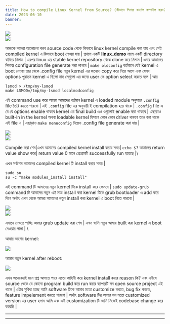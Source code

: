 ```yaml
---
title: How to compile Linux Kernel from Source? (কীভাবে লিনাক্স কার্নেল কম্পাইল করব?)
date: 2023-06-10
banner: 
---
```

![](kernel_compile1.png)\
![](kernel_compile2.png)


আজকে আমরা আলোচনা করব source code থেকে কিভাবে linux kernel compile করা যায় এবং সেই compiled kernel এ কিভাবে boot নেওয়া যায় | প্রথমে একটি **linux_demo** নামে একটি directory বানিয়ে নিলাম | এরপর linux এর stable kernel repository থেকে clone করে নিলাম | এবার আমাদের লিনাক্স configuration file generate করা লাগবে | `make oldconfig` বর্তমানে যেই kernel এ boot নেওয়া তার থেকে .config file নতুন kernel এর জন্যেও copy করে নিয়ে আসে এবং যেসব options পুরাতন kernel এ ছিলো নাহ সেগুলো এর জন্যে user কে option select করতে বলে | আর

```
lsmod > /tmp/my-lsmod
make LSMOD=/tmp/my-lsmod localmodconfig
```

এই command use করে আমরা আমাদের বর্তমান kernel এ loaded module অনুসারে `.config` file তৈরি করতে পারবো | এই `.config` file এর অনুযায়ী ই compilation হয়ে থাকে | `.config` file এ যে যে options enable থাকবে kernel এর final build এও ওগুলোই enable করা থাকবে | এছাড়াও built-in in the kernel অথবা loadable kernel হিসাবে কোন কোন driver থাকবে তাও বলা থাকে এই file এ | এছাড়াও `make menuconfig` দিয়েও .config file generate করা যায় |

![](kernel_compile3.png)\
![](kernel_compile4.png)

Compile করা শেষ|এখন আমাদের compiled kernel install করার সময়| `echo $?` আমাদের return value show করে| return value 0 মানে প্রোগ্রামটি successfully run হয়েছে |\


এখন সর্বশেষ আমাদের compiled kernel টি install করার সময় |

```
sudo su
su -c "make modules_install install"
```

এই command টি আমাদের নতুন kernel টিকে install করে ফেলবে | `sudo update-grub` command টি আমাদের নতুন এই মাত্র install করা kernel টিকে grub bootloader এ add করে দিবে অর্থাৎ এখন থেকে আমরা আমাদের নতুন install করা kernel এ boot নিতে পারবো |

![](kernel_compile5.png)\
![](kernel_compile6.png)

এখানে দেখতে পাচ্ছি আমার grub update করা শেষ | এখন খালি নতুন আমার built করা kernel এ boot নেওয়ার পালা | \

আমার আগের kernel:

![](kernel_compile7.png)

আমার নতুন kernel after reboot:

![](kernel_compile8.png)

এখন অনেকেরই মনে প্রশ্ন আসতে পারে এতো কাহিনী করে kernel install করার reason কি? এবং এইযে source থেকে যে কোনো program build করে run করার ব্যাপারটি সব open source project এই থাকে | এটার সুবিধা হচ্ছে আমি software টিকে আমার মতো customize করতে, bug fix করতে, feature impelement করতে পারবো | অর্থাৎ software টির আমার মন মতো customized version এর user হলাম আমি এবং এই customization টি আমি নিজেই codebase change করে করেছি |

---


---


